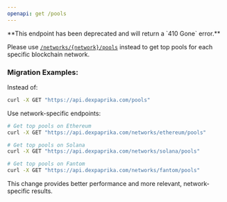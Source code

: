```yaml
---
openapi: get /pools
---
```


<Warning>
  **This endpoint has been deprecated and will return a `410 Gone` error.**
  
  Please use [`/networks/{network}/pools`](/api-reference/pools/get-top-x-pools-on-a-network) instead to get top pools for each specific blockchain network.
  
  ### Migration Examples:
  
  Instead of:
  ```bash
  curl -X GET "https://api.dexpaprika.com/pools"
  ```
  
  Use network-specific endpoints:
  ```bash
  # Get top pools on Ethereum
  curl -X GET "https://api.dexpaprika.com/networks/ethereum/pools"
  
  # Get top pools on Solana  
  curl -X GET "https://api.dexpaprika.com/networks/solana/pools"
  
  # Get top pools on Fantom
  curl -X GET "https://api.dexpaprika.com/networks/fantom/pools"
  ```
  
  This change provides better performance and more relevant, network-specific results.
</Warning>